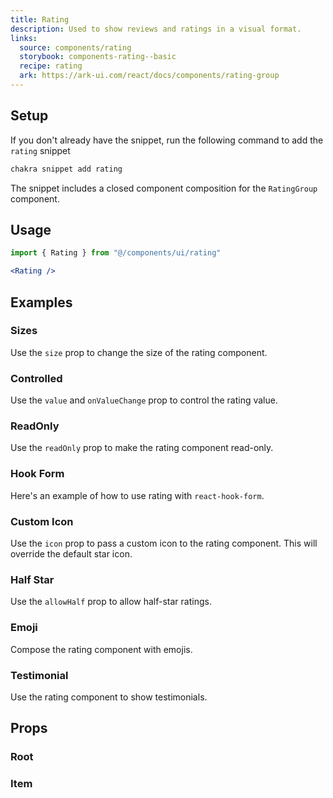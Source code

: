 ```yaml
---
title: Rating
description: Used to show reviews and ratings in a visual format.
links:
  source: components/rating
  storybook: components-rating--basic
  recipe: rating
  ark: https://ark-ui.com/react/docs/components/rating-group
---
```


<ExampleTabs name="rating-basic" />

## Setup

If you don't already have the snippet, run the following command to add the
`rating` snippet

```sh
chakra snippet add rating
```

The snippet includes a closed component composition for the `RatingGroup`
component.

## Usage

```jsx
import { Rating } from "@/components/ui/rating"
```

```jsx
<Rating />
```

## Examples

### Sizes

Use the `size` prop to change the size of the rating component.

<ExampleTabs name="rating-with-sizes" />

### Controlled

Use the `value` and `onValueChange` prop to control the rating value.

<ExampleTabs name="rating-controlled" />

### ReadOnly

Use the `readOnly` prop to make the rating component read-only.

<ExampleTabs name="rating-with-readonly" />

### Hook Form

Here's an example of how to use rating with `react-hook-form`.

<ExampleTabs name="rating-with-hook-form" />

### Custom Icon

Use the `icon` prop to pass a custom icon to the rating component. This will
override the default star icon.

<ExampleTabs name="rating-with-custom-icon" />

### Half Star

Use the `allowHalf` prop to allow half-star ratings.

<ExampleTabs name="rating-with-half" />

### Emoji

Compose the rating component with emojis.

<ExampleTabs name="rating-emoji" />

### Testimonial

Use the rating component to show testimonials.

<ExampleTabs name="rating-in-testimonial" />

## Props

### Root

<PropTable component="RatingGroup" part="Root" />

### Item

<PropTable component="RatingGroup" part="Item" />
